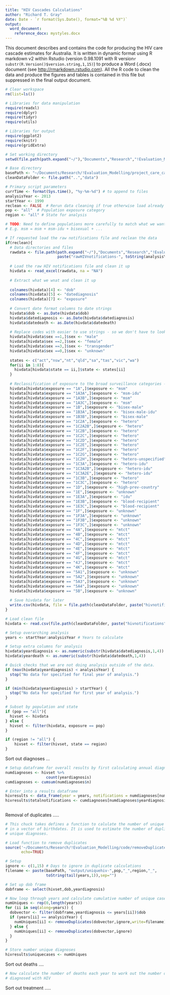 ```yaml
---
title: "HIV Cascades Calculations"
author: "Richard T. Gray"
date: Date - `r format(Sys.Date(), format="%B %d %Y")`
output: 
  word_document:
    reference_docx: mystyles.docx
---
```


This document describes and contains the code for producing the HIV care cascade estimates for Australia. It is written in dynamic format using R markdown v2 within Rstudio (version 0.98.1091 with R version`r substr(R.Version()$version.string,1,15)`) to produce a Word (.docx) document (see <http://rmarkdown.rstudio.com>). All the R code to clean the data and produce the figures and tables is contained in this file but suppressed in the final output document. 

```r
# Clear workspace
rm(list=ls()) 

# Libraries for data manipulation
require(readxl)
require(dplyr)
require(tidyr)
require(utils)

# Libraries for output
require(ggplot2)    
require(knitr)      
require(gridExtra)  

# Set working directory
setwd(file.path(path.expand("~/"),"Documents","Research","!Evaluation_Modelling","project_care_cascades","code"))

# Base directory
basePath <- "~/Documents/Research/!Evaluation_Modelling/project_care_cascades/"
cleanDataFolder <- file.path("..","data")

# Primary script parameters
currTime <- format(Sys.time(), "%y-%m-%d") # to append to files
analysisYear <- 2013
startYear <- 1990
reclean <- FALSE  # Rerun data cleaning if true otherwise load already cleaned file.
pop <- "all"  # Population exposure category
region <- "all" # State for analysis

# TODO: Need to define populations more carefully to match what we want
# E.g. msm = msm + msm-idu + bisexual + ...
```

```r
# If requested load the raw notifications file and reclean the data
if(reclean){
  # Data directories and files
  rawdata <- file.path(path.expand("~/"),"Documents","Research","!Evaluation_Modelling","data",
                       paste("rawHIVnotifications-", toString(analysisYear), ".xls",sep=""))
 
  # Load the raw HIV notifications file and clean it up
  hivdata <- read_excel(rawdata, na = "NA")
  
  # Extract what we wnat and clean it up
  
  colnames(hivdata)[4] <- "dob"
  colnames(hivdata)[5] <- "datediagnosis"
  colnames(hivdata)[7] <- "exposure"
  
  # Convert date format columns to date strings
  hivdata$dob <- as.Date(hivdata$dob)
  hivdata$datediagnosis <- as.Date(hivdata$datediagnosis)
  hivdata$datedeath <- as.Date(hivdata$datedeath)
  
  # Replace codes with easier to use strings - so we don't have to look up what thing mean
  hivdata[hivdata$sex ==1,]$sex <- "male" 
  hivdata[hivdata$sex ==2,]$sex <- "female" 
  hivdata[hivdata$sex ==3,]$sex <- "transgender" 
  hivdata[hivdata$sex ==0,]$sex <- "unknown" 
  
  states <- c("act","nsw","nt","qld","sa","tas","vic","wa")
  for(ii in 1:8){
    hivdata[hivdata$state == ii,]$state <- states[ii]
  }
  
  # Reclassification of exposure to the broad surveillance categories - may need to change manually
  hivdata[hivdata$exposure == "1A",]$exposure <- "msm"
  hivdata[hivdata$exposure == "1A3A",]$exposure <- "msm-idu"
  hivdata[hivdata$exposure == "1A3B",]$exposure <- "msm"
  hivdata[hivdata$exposure == "1A3C",]$exposure <- "msm"
  hivdata[hivdata$exposure == "1B",]$exposure <- "bisex-male"
  hivdata[hivdata$exposure == "1B3A",]$exposure <- "bisex-male-idu"
  hivdata[hivdata$exposure == "1B3B",]$exposure <- "bisex-male"
  hivdata[hivdata$exposure == "1C2A",]$exposure <- "hetero"
  hivdata[hivdata$exposure == "1C2A2B",]$exposure <- "hetero"
  hivdata[hivdata$exposure == "1C2B",]$exposure <- "hetero"
  hivdata[hivdata$exposure == "1C2C",]$exposure <- "hetero"
  hivdata[hivdata$exposure == "1C2D",]$exposure <- "hetero"
  hivdata[hivdata$exposure == "1C2E",]$exposure <- "hetero"
  hivdata[hivdata$exposure == "1C2F",]$exposure <- "hetero"
  hivdata[hivdata$exposure == "1C2G",]$exposure <- "hetero"
  hivdata[hivdata$exposure == "1C2H",]$exposure <- "hetero-unspecified"
  hivdata[hivdata$exposure == "1C3A",]$exposure <- "hetero-idu"
  hivdata[hivdata$exposure == "1C3A2B",]$exposure <- "hetero-idu"
  hivdata[hivdata$exposure == "1C3A2E",]$exposure <- "hetero-idu"
  hivdata[hivdata$exposure == "1C3B",]$exposure <- "hetero"
  hivdata[hivdata$exposure == "1C3C",]$exposure <- "hetero"
  hivdata[hivdata$exposure == "1D",]$exposure <- "high-prev-country"
  hivdata[hivdata$exposure == "1E",]$exposure <- "unknown"
  hivdata[hivdata$exposure == "1E3A",]$exposure <- "idu"
  hivdata[hivdata$exposure == "1E3B",]$exposure <- "blood-recipient"
  hivdata[hivdata$exposure == "1E3C",]$exposure <- "blood-recipient"
  hivdata[hivdata$exposure == "1F",]$exposure <- "unknown"
  hivdata[hivdata$exposure == "1F3A",]$exposure <- "unknown"
  hivdata[hivdata$exposure == "1F3B",]$exposure <- "unknown"
  hivdata[hivdata$exposure == "1F3C",]$exposure <- "unknown"
  hivdata[hivdata$exposure == "4A",]$exposure <- "mtct"
  hivdata[hivdata$exposure == "4B",]$exposure <- "mtct"
  hivdata[hivdata$exposure == "4C",]$exposure <- "mtct"
  hivdata[hivdata$exposure == "4D",]$exposure <- "mtct"
  hivdata[hivdata$exposure == "4E",]$exposure <- "mtct"
  hivdata[hivdata$exposure == "4F",]$exposure <- "mtct"
  hivdata[hivdata$exposure == "4G",]$exposure <- "mtct"
  hivdata[hivdata$exposure == "4J",]$exposure <- "mtct"
  hivdata[hivdata$exposure == "4K",]$exposure <- "mtct"
  hivdata[hivdata$exposure == "5A1",]$exposure <- "unknown"
  hivdata[hivdata$exposure == "5A2",]$exposure <- "unknown"
  hivdata[hivdata$exposure == "5A3",]$exposure <- "unknown"
  hivdata[hivdata$exposure == "5A4",]$exposure <- "unknown"
  hivdata[hivdata$exposure == "5B",]$exposure <- "unknown"
  
  # Save hivdata for later
  write.csv(hivdata, file = file.path(cleanDataFolder, paste("hivnotifications",toString(analysisYear),".csv", sep ="")))
}
```

```r
# Load clean file
hivdata <- read.csv(file.path(cleanDataFolder, paste("hivnotifications",toString(analysisYear),".csv", sep ="")))

# Setup overarching analysis                   
years <- startYear:analysisYear # Years to calculate

# Setup extra columns for analysis
hivdata$yeardiagnosis <- as.numeric(substr(hivdata$datediagnosis,1,4))
hivdata$yeardeath <- as.numeric(substr(hivdata$datedeath,1,4))

# Quick checks that we are not doing analysis outside of the data.
if (max(hivdata$yeardiagnosis) < analysisYear) {
  stop("No data for specified for final year of analysis.")
}

if (min(hivdata$yeardiagnosis) > startYear) {
  stop("No data for specified for first year of analysis.")
}

# Subset by population and state
if (pop == "all"){
  hivset <- hivdata
} else {
  hivset <- filter(hivdata, exposure == pop)
}

if (region != "all") {
    hivset <- filter(hivset, state == region)
}
```

Sort out diagnoses ...

```r
# Setup dataframe for overall results by first calculating annual diagnoses
numdiagnoses <- hivset %>%
                  count(yeardiagnosis) 
cumdiagnoses <- cumsum(numdiagnoses$n)

# Enter into a results dataframe
hivresults <- data_frame(year = years, notifications = numdiagnoses[numdiagnoses$yeardiagnosis %in% years,]$n)
hivresults$totalnotifications <- cumdiagnoses[numdiagnoses$yeardiagnosis %in% years]             
                  
```

Removal of duplicates .....

```r
# This chuck takes defines a function to calulate the number of unique birthdates 
# in a vector of birthdates. It is used to estimate the number of duplicates or 
# unique diagnoses. 

# Load function to remove duplicates
source('~/Documents/Research/!Evaluation_Modelling/code/removeDuplicates.R', 
       echo=TRUE)

# Setup
ignore <- c(1,15) # Days to ignore in duplicate calculations
filename <- paste(basePath, "output/uniquehiv-",pop,"_",region,"_",
                  toString(tail(years,1)),sep="")

# Set up dob frame
dobframe <- select(hivset,dob,yeardiagnosis)

# Now loop through years and calculate cumulative number of unique cases 
numUniques <- rep(0,length(years))
for (ii in seq(along=years)) {
  dobvector <- filter(dobframe,yeardiagnosis <= years[ii])$dob
  if (years[ii] == analysisYear) {
    numUniques[ii] <- removeDuplicates(dobvector,ignore,write=filename)
  } else {
    numUniques[ii] <- removeDuplicates(dobvector,ignore)
  }
}

# Store number unique diagnoses
hivresults$uniquecases <- numUniques

```

Sort out deaths ....

```r
# Now calculate the number of deaths each year to work out the number of people
# diagnosed with HIV 


```

Sort out treatment .....
